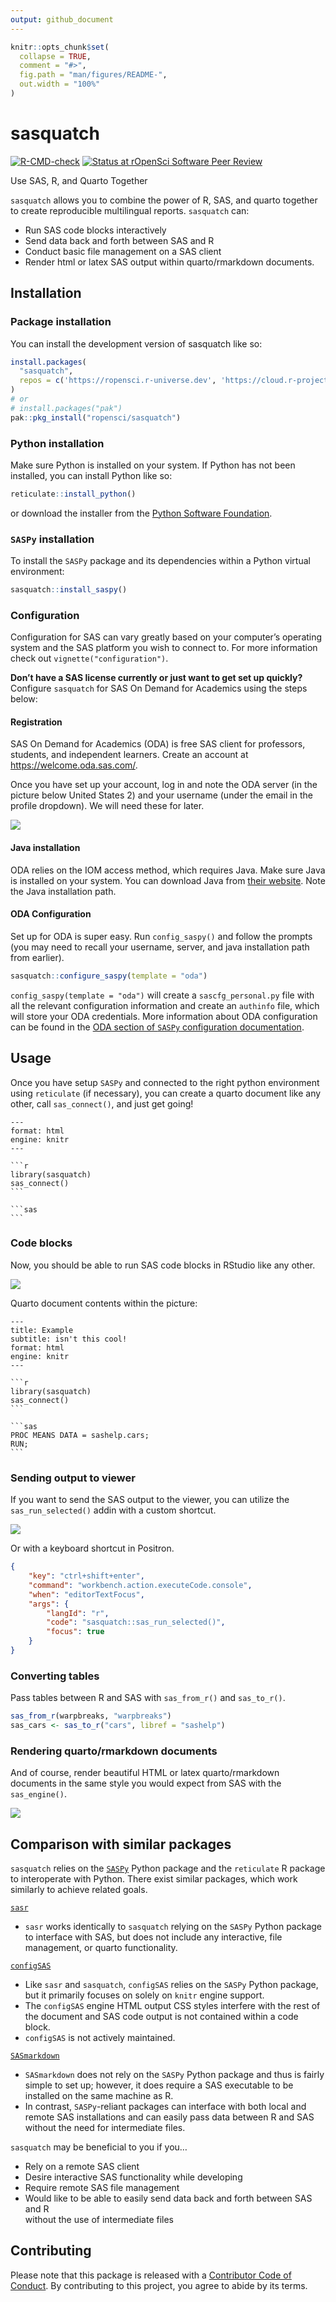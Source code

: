 ```yaml
---
output: github_document
---
```


<!-- README.md is generated from README.Rmd. Please edit that file -->

```r
knitr::opts_chunk$set(
  collapse = TRUE,
  comment = "#>",
  fig.path = "man/figures/README-",
  out.width = "100%"
)
```

# sasquatch

<!-- badges: start -->
[![R-CMD-check](https://github.com/ropensci/sasquatch/actions/workflows/R-CMD-check.yaml/badge.svg)](https://github.com/ropensci/sasquatch/actions/workflows/R-CMD-check.yaml)
[![Status at rOpenSci Software Peer Review](https://badges.ropensci.org/673_status.svg)](https://github.com/ropensci/software-review/issues/673)
<!-- badges: end -->

Use SAS, R, and Quarto Together

`sasquatch` allows you to combine the power of R, SAS, and quarto together
to create reproducible multilingual reports. `sasquatch` can: 

* Run SAS code blocks interactively
* Send data back and forth between SAS and R
* Conduct basic file management on a SAS client
* Render html or latex SAS output within quarto/rmarkdown documents.

## Installation

### Package installation

You can install the development version of sasquatch like so:

```r
install.packages(
  "sasquatch",
  repos = c('https://ropensci.r-universe.dev', 'https://cloud.r-project.org')
)
# or
# install.packages("pak")
pak::pkg_install("ropensci/sasquatch")
```

### Python installation

Make sure Python is installed on your system. If Python has not been installed,
you can install Python like so:

```r
reticulate::install_python()
```

or download the installer from the [Python Software Foundation](https://www.python.org/downloads/').

### `SASPy` installation

To install the `SASPy` package and its dependencies within a Python virtual
environment:

```r
sasquatch::install_saspy()
```

### Configuration

Configuration for SAS can vary greatly based on your computer's operating system and the SAS platform you wish to connect to. For more information check out `vignette("configuration")`.

**Don't have a SAS license currently or just want to get set up quickly?** Configure `sasquatch` for SAS On Demand for Academics using the steps below:

#### Registration

SAS On Demand for Academics (ODA) is free SAS client for professors, students, and independent learners. Create an account at <https://welcome.oda.sas.com/>.

Once you have set up your account, log in and note the ODA server (in the picture below United States 2) and your username (under the email in the profile dropdown). We will need these for later.

![](man/figures/sas_oda.png)

#### Java installation

ODA relies on the IOM access method, which requires Java. Make sure Java is installed on your system. You can download Java from [their website](https://www.java.com/en/download/). Note the Java installation path.

#### ODA Configuration

Set up for ODA is super easy. Run `config_saspy()` and follow the prompts (you may need to recall your username, server, and java installation path from earlier).

```r
sasquatch::configure_saspy(template = "oda")
```

`config_saspy(template = "oda")` will create a `sascfg_personal.py` file with all the relevant configuration information and create an `authinfo` file, which will store your ODA credentials. More information about ODA configuration can be found in the [ODA section of `SASPy` configuration documentation](https://sassoftware.github.io/saspy/configuration.html#iom).

## Usage

Once you have setup `SASPy` and connected to the right python
environment using `reticulate` (if necessary), you can create a quarto document
like any other, call `sas_connect()`, and just get going!

`````verbatim
---
format: html
engine: knitr
---

```r
library(sasquatch)
sas_connect()
```

```sas

```
`````

### Code blocks

Now, you should be able to run SAS code blocks in RStudio like any other.

![](man/figures/run_sas_chunk.gif)

Quarto document contents within the picture:

`````verbatim
---
title: Example
subtitle: isn't this cool!
format: html
engine: knitr
---

```r
library(sasquatch)
sas_connect()
```

```sas
PROC MEANS DATA = sashelp.cars;
RUN;
```
`````

### Sending output to viewer

If you want to send the SAS output to the viewer, you can utilize the 
`sas_run_selected()` addin with a custom shortcut.

![](man/figures/run_sas_selected.gif)

Or with a keyboard shortcut in Positron.
``` json
{
    "key": "ctrl+shift+enter",
    "command": "workbench.action.executeCode.console",
    "when": "editorTextFocus",
    "args": {
        "langId": "r",
        "code": "sasquatch::sas_run_selected()",
        "focus": true
    }
}
```

### Converting tables

Pass tables between R and SAS with `sas_from_r()` and `sas_to_r()`.

```r
sas_from_r(warpbreaks, "warpbreaks")
sas_cars <- sas_to_r("cars", libref = "sashelp")
```

### Rendering quarto/rmarkdown documents

And of course, render beautiful HTML or latex quarto/rmarkdown documents in 
the same style you would expect from SAS with the `sas_engine()`.

![](man/figures/rendered_quarto.png)

## Comparison with similar packages

`sasquatch` relies on the [`SASPy`](https://sassoftware.github.io/saspy/) Python
package and the `reticulate` R package to interoperate with Python. There exist
similar packages, which work similarly to achieve related goals.

[`sasr`](https://CRAN.R-project.org/package=sasr)

* `sasr` works identically to `sasquatch` relying on the `SASPy` Python package
to interface with SAS, but does not include any interactive, file management, 
or quarto functionality. 

[`configSAS`](https://github.com/baselr/configSAS)

* Like `sasr` and `sasquatch`, `configSAS` relies on the `SASPy` Python package,
but it primarily focuses on solely on `knitr` engine support.
* The `configSAS` engine HTML output CSS styles interfere with the rest of the
document and SAS code output is not contained within a code block.
* `configSAS` is not actively maintained.

[`SASmarkdown`](https://CRAN.R-project.org/package=SASmarkdown)

* `SASmarkdown` does not rely on the `SASPy` Python package and thus is fairly
simple to set up; however, it does require a SAS executable to be installed on
the same machine as R. 
* In contrast, `SASPy`-reliant packages can interface with both local and remote
SAS installations and can easily pass data between R and SAS without the need
for intermediate files.

`sasquatch` may be beneficial to you if you...  

* Rely on a remote SAS client  
* Desire interactive SAS functionality while developing  
* Require remote SAS file management  
* Would like to be able to easily send data back and forth between SAS and R   
without the use of intermediate files  

## Contributing

Please note that this package is released with a [Contributor
Code of Conduct](https://ropensci.org/code-of-conduct/). 
By contributing to this project, you agree to abide by its terms.
